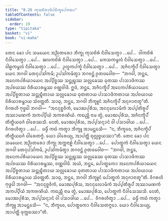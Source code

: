 ```yaml
---
title: "8.26 ᨠᩩᩈᨧᩦᩁᩣᨴᩥᨸᨭᩥᨠ᩠ᨡᩮᨸᨠᨳᩣ"
tableOfContents: false
sidebar:
  order: 19
type: "tipitaka"
basket: "vi"
book: "vi-maha"
---
```



<DynamicBreadcrumb />

<Division number="371" book="vi-maha">

<Paragraph number="1718" book="vi-maha">
ᨲᩮᨶ ᨡᩮᩣ ᨸᨶ ᩈᨾᨿᩮᨶ ᩋᨬ᩠ᨬᨲᩁᩮᩣ ᨽᩥᨠ᩠ᨡᩩ ᨠᩩᩈᨧᩦᩁᩴ ᨶᩥᩅᩤᩈᩮᨲ᩠ᩅᩣ …ᨸᩮ…  ᩅᩤᨠᨧᩦᩁᩴ ᨶᩥᩅᩤᩈᩮᨲ᩠ᩅᩣ …ᨸᩮ…  ᨹᩃᨠᨧᩦᩁᩴ ᨶᩥᩅᩤᩈᩮᨲ᩠ᩅᩣ …ᨸᩮ…  ᨠᩮᩈᨠᨾ᩠ᨻᩃᩴ ᨶᩥᩅᩤᩈᩮᨲ᩠ᩅᩣ …ᨸᩮ…  ᩅᩤᩊᨠᨾ᩠ᨻᩃᩴ ᨶᩥᩅᩤᩈᩮᨲ᩠ᩅᩣ …ᨸᩮ…  ᩏᩃᩪᨠᨸᨠ᩠ᨡᩴ ᨶᩥᩅᩤᩈᩮᨲ᩠ᩅᩣ …ᨸᩮ…  ᩋᨩᩥᨶᨠ᩠ᨡᩥᨸᩴ ᨶᩥᩅᩤᩈᩮᨲ᩠ᩅᩣ ᨿᩮᨶ ᨽᨣᩅᩤ ᨲᩮᨶᩩᨸᩈᩘᨠᨾᩥ; ᩏᨸᩈᩘᨠᨾᩥᨲ᩠ᩅᩣ ᨽᨣᩅᨶ᩠ᨲᩴ ᩑᨲᨴᩅᩮᩤᨧ—  “ᨽᨣᩅᩤ, ᨽᨶ᩠ᨲᩮ, ᩋᨶᩮᨠᨸᩁᩥᨿᩣᨿᩮᨶ ᩋᨸ᩠ᨸᩥᨧ᩠ᨨᩔ ᩈᨶ᩠ᨲᩩᨭ᩠ᨮᩔ ᩈᩃᩖᩮᨡᩔ ᨵᩩᨲᩔ ᨸᩣᩈᩣᨴᩥᨠᩔ ᩋᨸᨧᨿᩔ ᩅᩦᩁᩥᨿᩣᩁᨾ᩠ᨽᩔ ᩅᨱ᩠ᨱᩅᩤᨴᩦ. ᩍᨴᩴ, ᨽᨶ᩠ᨲᩮ, ᩋᨩᩥᨶᨠ᩠ᨡᩥᨸᩴ ᩋᨶᩮᨠᨸᩁᩥᨿᩣᨿᩮᨶ ᩋᨸ᩠ᨸᩥᨧ᩠ᨨᨲᩣᨿ ᩈᨶ᩠ᨲᩩᨭ᩠ᨮᩥᨲᩣᨿ ᩈᩃᩖᩮᨡᩣᨿ ᨵᩩᨲᨲᩣᨿ ᨸᩣᩈᩣᨴᩥᨠᨲᩣᨿ ᩋᨸᨧᨿᩣᨿ ᩅᩦᩁᩥᨿᩣᩁᨾ᩠ᨽᩣᨿ ᩈᩴᩅᨲ᩠ᨲᨲᩥ. ᩈᩣᨵᩩ, ᨽᨶ᩠ᨲᩮ, ᨽᨣᩅᩤ ᨽᩥᨠ᩠ᨡᩪᨶᩴ ᩋᨩᩥᨶᨠ᩠ᨡᩥᨸᩴ ᩋᨶᩩᨩᩣᨶᩣᨲᩪ”ᨲᩥ. ᩅᩥᨣᩁᩉᩥ ᨻᩩᨴ᩠ᨵᩮᩤ ᨽᨣᩅᩤ—  “ᩋᨶᨶᩩᨧ᩠ᨨᩅᩥᨠᩴ, ᨾᩮᩣᨥᨸᩩᩁᩥᩈ, ᩋᨶᨶᩩᩃᩮᩣᨾᩥᨠᩴ ᩋᨸ᩠ᨸᨲᩥᩁᩪᨸᩴ ᩋᩔᩣᨾᨱᨠᩴ ᩋᨠᨸ᩠ᨸᩥᨿᩴ ᩋᨠᩁᨱᩦᨿᩴ. ᨠᨳᨬ᩠ᩉᩥ ᨶᩣᨾ ᨲ᩠ᩅᩴ, ᨾᩮᩣᨥᨸᩩᩁᩥᩈ, ᩋᨩᩥᨶᨠ᩠ᨡᩥᨸᩴ ᨲᩥᨲ᩠ᨳᩥᨿᨵᨩᩴ ᨵᩤᩁᩮᩔᩈᩥ. ᨶᩮᨲᩴ, ᨾᩮᩣᨥᨸᩩᩁᩥᩈ, ᩋᨸ᩠ᨸᩈᨶ᩠ᨶᩣᨶᩴ ᩅᩤ ᨸᩈᩣᨴᩤᨿ …ᨸᩮ…  ᩅᩥᨣᩁᩉᩥᨲ᩠ᩅᩣ …ᨸᩮ…  ᨵᨾ᩠ᨾᩥᩴ ᨠᨳᩴ ᨠᨲ᩠ᩅᩣ ᨽᩥᨠ᩠ᨡᩪ ᩋᩣᨾᨶ᩠ᨲᩮᩈᩥ—  “ᨶ, ᨽᩥᨠ᩠ᨡᩅᩮ, ᩋᨩᩥᨶᨠ᩠ᨡᩥᨸᩴ ᨲᩥᨲ᩠ᨳᩥᨿᨵᨩᩴ ᨵᩤᩁᩮᨲᨻ᩠ᨻᩴ. ᨿᩮᩣ ᨵᩤᩁᩮᨿ᩠ᨿ, ᩋᩣᨸᨲ᩠ᨲᩥ ᨳᩩᩃᩖᨧ᩠ᨧᨿᩔᩣ”ᨲᩥ.
</Paragraph>

<Paragraph number="1719" book="vi-maha">
ᨲᩮᨶ ᨡᩮᩣ ᨸᨶ ᩈᨾᨿᩮᨶ ᩋᨬ᩠ᨬᨲᩁᩮᩣ ᨽᩥᨠ᩠ᨡᩩ ᩋᨠ᩠ᨠᨶᩣᩊᩴ ᨶᩥᩅᩤᩈᩮᨲ᩠ᩅᩣ …ᨸᩮ…  ᨸᩮᩣᨲ᩠ᨳᨠᩴ ᨶᩥᩅᩤᩈᩮᨲ᩠ᩅᩣ ᨿᩮᨶ ᨽᨣᩅᩤ ᨲᩮᨶᩩᨸᩈᩘᨠᨾᩥ, ᩏᨸᩈᩘᨠᨾᩥᨲ᩠ᩅᩣ ᨽᨣᩅᨶ᩠ᨲᩴ ᩑᨲᨴᩅᩮᩤᨧ—  “ᨽᨣᩅᩤ, ᨽᨶ᩠ᨲᩮ, ᩋᨶᩮᨠᨸᩁᩥᨿᩣᨿᩮᨶ ᩋᨸ᩠ᨸᩥᨧ᩠ᨨᩔ ᩈᨶ᩠ᨲᩩᨭ᩠ᨮᩔ ᩈᩃᩖᩮᨡᩔ ᨵᩩᨲᩔ ᨸᩣᩈᩣᨴᩥᨠᩔ ᩋᨸᨧᨿᩔ ᩅᩦᩁᩥᨿᩣᩁᨾ᩠ᨽᩔ, ᩅᨱ᩠ᨱᩅᩤᨴᩦ. ᩋᨿᩴ, ᨽᨶ᩠ᨲᩮ, ᨸᩮᩣᨲ᩠ᨳᨠᩮᩣ ᩋᨶᩮᨠᨸᩁᩥᨿᩣᨿᩮᨶ ᩋᨸ᩠ᨸᩥᨧ᩠ᨨᨲᩣᨿ ᩈᨶ᩠ᨲᩩᨭ᩠ᨮᩥᨲᩣᨿ ᩈᩃᩖᩮᨡᩣᨿ ᨵᩩᨲᨲᩣᨿ ᨸᩣᩈᩣᨴᩥᨠᨲᩣᨿ ᩋᨸᨧᨿᩣᨿ ᩅᩦᩁᩥᨿᩣᩁᨾ᩠ᨽᩣᨿ ᩈᩴᩅᨲ᩠ᨲᨲᩥ. ᩈᩣᨵᩩ, ᨽᨶ᩠ᨲᩮ, ᨽᨣᩅᩤ ᨽᩥᨠ᩠ᨡᩪᨶᩴ ᨸᩮᩣᨲ᩠ᨳᨠᩴ ᩋᨶᩩᨩᩣᨶᩣᨲᩪ”ᨲᩥ. ᩅᩥᨣᩁᩉᩥ ᨻᩩᨴ᩠ᨵᩮᩤ ᨽᨣᩅᩤ—  “ᩋᨶᨶᩩᨧ᩠ᨨᩅᩥᨠᩴ, ᨾᩮᩣᨥᨸᩩᩁᩥᩈ, ᩋᨶᨶᩩᩃᩮᩣᨾᩥᨠᩴ ᩋᨸ᩠ᨸᨲᩥᩁᩪᨸᩴ ᩋᩔᩣᨾᨱᨠᩴ ᩋᨠᨸ᩠ᨸᩥᨿᩴ ᩋᨠᩁᨱᩦᨿᩴ. ᨠᨳᨬ᩠ᩉᩥ ᨶᩣᨾ ᨲ᩠ᩅᩴ, ᨾᩮᩣᨥᨸᩩᩁᩥᩈ, ᨸᩮᩣᨲ᩠ᨳᨠᩴ ᨶᩥᩅᩤᩈᩮᩔᩈᩥ. ᨶᩮᨲᩴ, ᨾᩮᩣᨥᨸᩩᩁᩥᩈ, ᩋᨸ᩠ᨸᩈᨶ᩠ᨶᩣᨶᩴ ᩅᩤ ᨸᩈᩣᨴᩤᨿ …ᨸᩮ…  ᩅᩥᨣᩁᩉᩥᨲ᩠ᩅᩣ …ᨸᩮ…  ᨵᨾ᩠ᨾᩥᩴ ᨠᨳᩴ ᨠᨲ᩠ᩅᩣ ᨽᩥᨠ᩠ᨡᩪ ᩋᩣᨾᨶ᩠ᨲᩮᩈᩥ—  “ᨶ, ᨽᩥᨠ᩠ᨡᩅᩮ, ᨸᩮᩣᨲ᩠ᨳᨠᩮᩣ ᨶᩥᩅᩤᩈᩮᨲᨻ᩠ᨻᩮᩣ. ᨿᩮᩣ ᨶᩥᩅᩤᩈᩮᨿ᩠ᨿ, ᩋᩣᨸᨲ᩠ᨲᩥ ᨴᩩᨠ᩠ᨠᨭᩔᩣ”ᨲᩥ.
</Paragraph>
</Division>